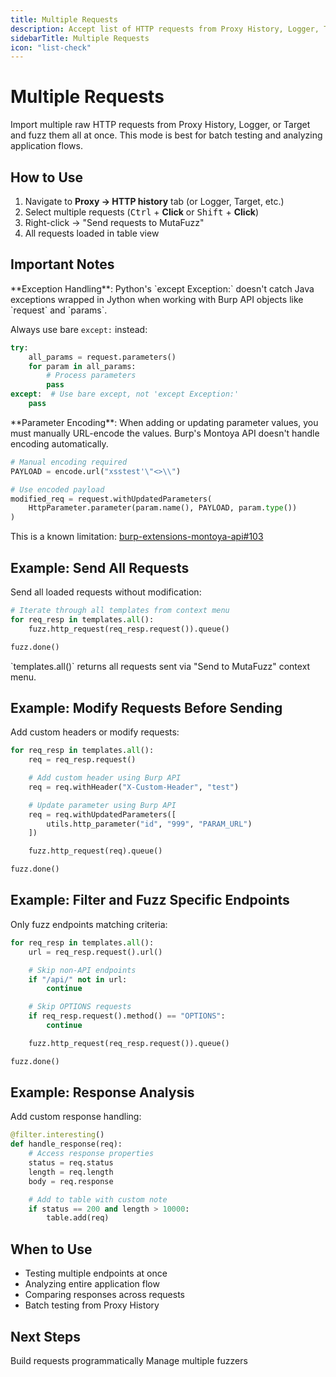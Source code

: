 ```yaml
---
title: Multiple Requests
description: Accept list of HTTP requests from Proxy History, Logger, Target, etc.
sidebarTitle: Multiple Requests
icon: "list-check"
---
```


# Multiple Requests

Import multiple raw HTTP requests from Proxy History, Logger, or Target and fuzz them all at once. This mode is best for batch testing and analyzing application flows.

## How to Use

1. Navigate to **Proxy → HTTP history** tab (or Logger, Target, etc.)
2. Select multiple requests (<kbd>Ctrl</kbd> + **Click** or <kbd>Shift</kbd> + **Click**)
3. Right-click → "Send requests to MutaFuzz"
4. All requests loaded in table view

## Important Notes

<Warning>
**Exception Handling**: Python's `except Exception:` doesn't catch Java exceptions wrapped in Jython when working with Burp API objects like `request` and `params`.

Always use bare `except:` instead:

```python
try:
    all_params = request.parameters()
    for param in all_params:
        # Process parameters
        pass
except:  # Use bare except, not 'except Exception:'
    pass
```

</Warning>

<Warning>
**Parameter Encoding**: When adding or updating parameter values, you must manually URL-encode the values. Burp's Montoya API doesn't handle encoding automatically.

```python
# Manual encoding required
PAYLOAD = encode.url("xsstest'\"<>\\")

# Use encoded payload
modified_req = request.withUpdatedParameters(
    HttpParameter.parameter(param.name(), PAYLOAD, param.type())
)
```

This is a known limitation: [burp-extensions-montoya-api#103](https://github.com/PortSwigger/burp-extensions-montoya-api/issues/103)
</Warning>

## Example: Send All Requests

Send all loaded requests without modification:

```python
# Iterate through all templates from context menu
for req_resp in templates.all():
    fuzz.http_request(req_resp.request()).queue()

fuzz.done()
```

<Info>
`templates.all()` returns all requests sent via "Send to MutaFuzz" context menu.
</Info>

## Example: Modify Requests Before Sending

Add custom headers or modify requests:

```python
for req_resp in templates.all():
    req = req_resp.request()

    # Add custom header using Burp API
    req = req.withHeader("X-Custom-Header", "test")

    # Update parameter using Burp API
    req = req.withUpdatedParameters([
        utils.http_parameter("id", "999", "PARAM_URL")
    ])

    fuzz.http_request(req).queue()

fuzz.done()
```

## Example: Filter and Fuzz Specific Endpoints

Only fuzz endpoints matching criteria:

```python
for req_resp in templates.all():
    url = req_resp.request().url()

    # Skip non-API endpoints
    if "/api/" not in url:
        continue

    # Skip OPTIONS requests
    if req_resp.request().method() == "OPTIONS":
        continue

    fuzz.http_request(req_resp.request()).queue()

fuzz.done()
```

## Example: Response Analysis

Add custom response handling:

```python
@filter.interesting()
def handle_response(req):
    # Access response properties
    status = req.status
    length = req.length
    body = req.response

    # Add to table with custom note
    if status == 200 and length > 10000:
        table.add(req)
```

## When to Use

- Testing multiple endpoints at once
- Analyzing entire application flow
- Comparing responses across requests
- Batch testing from Proxy History

## Next Steps

<CardGroup cols={2}>
  <Card title="Empty Panel" href="/modes/empty-panel" icon="code">
    Build requests programmatically
  </Card>
  <Card title="Dashboard" href="/dashboard" icon="grid">
    Manage multiple fuzzers
  </Card>
</CardGroup>
